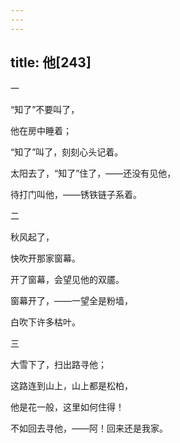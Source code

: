 ```yaml
---
---
---
```

title: 他[243]
---




一


“知了”不要叫了，

他在房中睡着；

“知了”叫了，刻刻心头记着。

太阳去了，“知了”住了，——还没有见他，

待打门叫他，——锈铁链子系着。





二


秋风起了，

快吹开那家窗幕。

开了窗幕，会望见他的双靥。

窗幕开了，——一望全是粉墙，

白吹下许多枯叶。





三


大雪下了，扫出路寻他；

这路连到山上，山上都是松柏，

他是花一般，这里如何住得！

不如回去寻他，——阿！回来还是我家。
